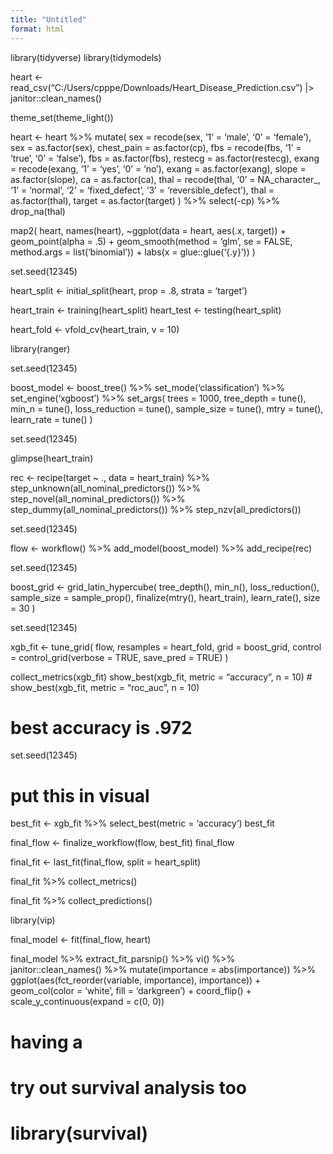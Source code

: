 ```yaml
---
title: "Untitled"
format: html
---
```


library(tidyverse)
library(tidymodels)

heart <- read_csv("C:/Users/cpppe/Downloads/Heart_Disease_Prediction.csv") |>
  janitor::clean_names()

theme_set(theme_light())

heart <- heart %>% 
  mutate(
    sex = recode(sex,
                 '1' = 'male',
                 '0' = 'female'),
    sex = as.factor(sex),
    chest_pain = as.factor(cp),
    fbs = recode(fbs,
                 '1' = 'true',
                 '0' = 'false'),
    fbs = as.factor(fbs),
    restecg = as.factor(restecg),
    exang = recode(exang,
                   '1' = 'yes',
                   '0' = 'no'),
    exang = as.factor(exang),
    slope = as.factor(slope),
    ca = as.factor(ca),
    thal = recode(thal,
                  '0' = NA_character_,
                  '1' = 'normal',
                  '2' = 'fixed_defect',
                  '3' = 'reversible_defect'),
    thal = as.factor(thal),
    target = as.factor(target)
    ) %>% 
  select(-cp) %>% 
  drop_na(thal)

map2(
  heart,
  names(heart),
  ~ggplot(data = heart,
          aes(.x, target)) + 
    geom_point(alpha = .5) + 
    geom_smooth(method = 'glm',
                se = FALSE,
                method.args = list('binomial')) +
    labs(x = glue::glue('{.y}'))
)

set.seed(12345)

heart_split <- initial_split(heart,
                             prop = .8,
                             strata = 'target')

heart_train <- training(heart_split)
heart_test <- testing(heart_split)

heart_fold <- vfold_cv(heart_train, v = 10)

library(ranger)

set.seed(12345)

boost_model <- boost_tree() %>% 
  set_mode('classification') %>% 
  set_engine('xgboost') %>% 
  set_args(
    trees = 1000,
    tree_depth = tune(),
    min_n = tune(),
    loss_reduction = tune(),
    sample_size = tune(),
    mtry = tune(),
    learn_rate = tune()
  )

set.seed(12345)

glimpse(heart_train)

rec <- recipe(target ~ .,
              data = heart_train) %>%
  step_unknown(all_nominal_predictors()) %>%
  step_novel(all_nominal_predictors()) %>%
  step_dummy(all_nominal_predictors()) %>%
  step_nzv(all_predictors())

set.seed(12345)

flow <- workflow() %>% 
  add_model(boost_model) %>% 
  add_recipe(rec)

set.seed(12345)

boost_grid <- grid_latin_hypercube(
  tree_depth(),
  min_n(),
  loss_reduction(),
  sample_size = sample_prop(),
  finalize(mtry(),
           heart_train),
  learn_rate(),
  size = 30
)

set.seed(12345)

xgb_fit <- tune_grid(
  flow,
  resamples = heart_fold,
  grid = boost_grid,
  control = control_grid(verbose = TRUE,
                              save_pred = TRUE)
)

collect_metrics(xgb_fit)
show_best(xgb_fit, metric = "accuracy", n = 10)
# show_best(xgb_fit, metric = "roc_auc", n = 10)

# best accuracy is .972

set.seed(12345)

# put this in visual
best_fit <- xgb_fit %>%
  select_best(metric = 'accuracy')
best_fit

final_flow <- finalize_workflow(flow, best_fit)
final_flow

final_fit <- last_fit(final_flow,
                      split = heart_split)

final_fit %>%
  collect_metrics()

final_fit %>%
  collect_predictions()

library(vip)

final_model <- fit(final_flow, heart)
  
final_model %>% 
  extract_fit_parsnip() %>% 
  vi() %>% 
  janitor::clean_names() %>% 
  mutate(importance = abs(importance)) %>% 
  ggplot(aes(fct_reorder(variable, importance), importance)) + 
  geom_col(color = 'white',
           fill = 'darkgreen') + 
  coord_flip() +
  scale_y_continuous(expand = c(0, 0))

# having a 

# try out survival analysis too
# library(survival)